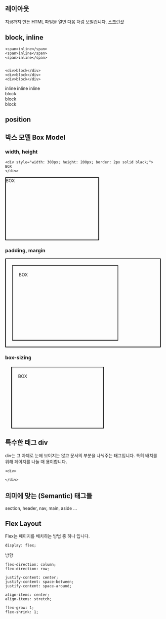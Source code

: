 
## 레이아웃
지금까지 만든 HTML 파일을 열면 다음 처럼 보일겁니다.
[스크린샷]()


## block, inline
```
<span>inline</span>
<span>inline</span>
<span>inline</span>


<div>block</div>
<div>block</div>
<div>block</div>
```

<div>
    <span>inline</span>
    <span>inline</span>
    <span>inline</span>
</div>
<div>
    <div>block</div>
    <div>block</div>
    <div>block</div>
</div>

## position


## 박스 모델 Box Model
### width, height
```
<div style="width: 300px; height: 200px; border: 2px solid black;">
BOX
</div>
```
<div style="width: 300px; height: 200px; border: 2px solid black;">
BOX
</div>


### padding, margin
<div style="border: 2px solid black">
    <div style="
        width: 300px;
        height: 200px;
        border: 2px solid black;
        padding: 20px;
        margin: 20px;
    ">
    BOX
    </div>
</div>

### box-sizing
<div style="
    width: 300px;
    height: 200px;
    border: 2px solid black;
    padding: 20px;
    margin: 20px;
    box-sizing: border-box;
">
    BOX
</div>


## 특수한 태그 div
div는 그 자체로 눈에 보이지는 않고 문서의 부분을 나눠주는 태그입니다.
특히 배치를 위해 페이지를 나눌 때 용이합니다.

```
<div>

</div>
``` 
 
## 의미에 맞는 (Semantic) 태그들
section, header, nav, main, aside ...


## Flex Layout
Flex는 페이지를 배치하는 방법 중 하나 입니다.

```
display: flex;
```

방향
```
flex-direction: column;
flex-direction: row;
```


```
justify-content: center;
justify-content: space-between;
justify-content: space-around;
```

```
align-items: center;
align-items: stretch;
```


```
flex-grow: 1;
flex-shrink: 1;
```